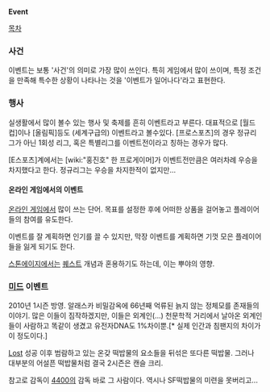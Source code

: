 '''Event'''

[[목차]]
=== 사건 ===
이벤트는 보통 '사건'의 의미로 가장 많이 쓰인다. 특히 게임에서 많이 쓰이며, 특정 조건을 만족해 특수한 상황이 나타나는 것을 '이벤트가 일어나다'라고 표현한다.

=== 행사 ===
실생활에서 많이 볼수 있는 행사 및 축제를 흔히 이벤트라고 부른다. 대표적으로 [월드컵]이나 [올림픽]등도 (세계구급의) 이벤트라고 볼수있다. [프로스포츠]의 경우 정규리그가 아닌 1회성 리그, 혹은 특별리그를 이벤트전이라고 칭하는 경우가 많다.

[E스포츠]계에서는 [wiki:"홍진호" 한 프로게이머]가 이벤트전만큼은 여러차례 우승을 차지했다고 한다. 정규리그는 우승을 차지한적이 없지만...

==== 온라인 게임에서의 이벤트 ====
[[온라인 게임]]에서 많이 쓰는 단어. 목표를 설정한 후에 어떠한 상품을 걸어놓고 플레이어들의 참여를 유도한다.

이벤트를 잘 계획하면 인기를 끌 수 있지만, 막장 이벤트를 계획하면 기껏 모은 플레이어들을 잃게 되기도 한다.

[[스톤에이지]]에서는 [[퀘스트]] 개념과 혼용하기도 하는데, 이는 뿌야의 영향.

=== [[미드]] 이벤트 ===

2010년 1시즌 방영. 
알래스카 비밀감옥에 66년째 억류된 늙지 않는 정체모를 존재들의 이야기.
많은 이들이 짐작하겠지만, 이들은 외계인(...)
천문학적 거리에서 날아온 외계인들이 사람하고 똑같이 생겼고 유전자DNA도 1%차이뿐.[* 실제 인간과 침팬지의 차이가 이 정도이다.]

[[Lost]] 성공 이후 범람하고 있는 온갖 떡밥물의 요소들을 뒤섞은 또다른 떡밥물. 그러나 대부분의 어설픈 떡밥물처럼 결국 2시즌은 캔슬 크리.

참고로 감독이 [[4400]]의 감독 바로 그 사람이다. 역시나 SF떡밥물의 미련을 못버리고...
